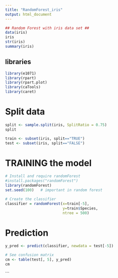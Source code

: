 ---
title: "RandomForest_iris"
output: html_document
---

```{r}
## Random Forest with iris data set ##
data(iris)
iris
str(iris)
summary(iris)
````

## libraries
```{r}
library(e1071)
library(rpart)
library(rpart.plot)
library(caTools)
library(caret)
```
# Split data
```{r}
split <- sample.split(iris, SplitRatio = 0.75)
split

train <- subset(iris, split=="TRUE")
test <- subset(iris, split=="FALSE")
```
# TRAINING the model
```{r}
# Install and require randomForest
#install.packages("randomForest")
library(randomForest)
set.seed(100)   # important in random forest

# Create the classifier
classifier = randomForest(x=train[-5],
                          y=train$Species,
                          ntree = 500)
```
# Prediction
```{r}
y_pred <- predict(classifier, newdata = test[-5])

# See confusion matrix
cm <- table(test[, 5], y_pred)
cm
```
```